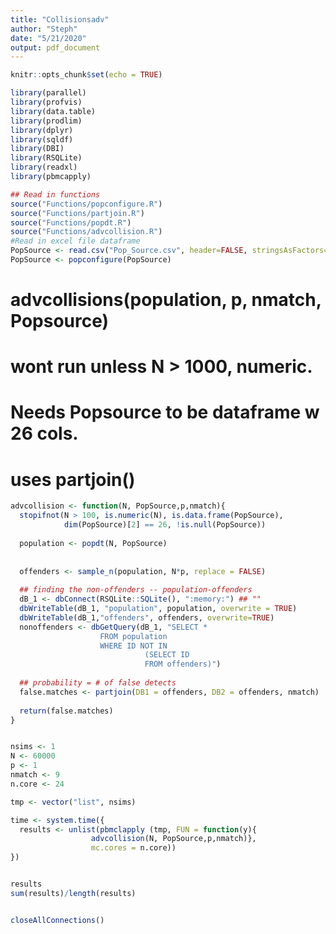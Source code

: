 ```yaml
---
title: "Collisionsadv"
author: "Steph"
date: "5/21/2020"
output: pdf_document
---
```


```r
knitr::opts_chunk$set(echo = TRUE)
```

```r
library(parallel)
library(profvis)
library(data.table)
library(prodlim)
library(dplyr)
library(sqldf)
library(DBI)
library(RSQLite)
library(readxl)
library(pbmcapply)
```

```r
## Read in functions
source("Functions/popconfigure.R")
source("Functions/partjoin.R")
source("Functions/popdt.R")
source("Functions/advcollision.R")
#Read in excel file dataframe 
PopSource <- read.csv("Pop_Source.csv", header=FALSE, stringsAsFactors=FALSE)
PopSource <- popconfigure(PopSource)
```


# advcollisions(population, p, nmatch, Popsource)
# wont run unless N > 1000, numeric. 
# Needs Popsource to be dataframe w 26 cols. 
# uses partjoin()

```r
advcollision <- function(N, PopSource,p,nmatch){
  stopifnot(N > 100, is.numeric(N), is.data.frame(PopSource),
            dim(PopSource)[2] == 26, !is.null(PopSource))
  
  population <- popdt(N, PopSource)
  
  
  offenders <- sample_n(population, N*p, replace = FALSE)
  
  ## finding the non-offenders -- population-offenders
  dB_1 <- dbConnect(RSQLite::SQLite(), ":memory:") ## "" 
  dbWriteTable(dB_1, "population", population, overwrite = TRUE)
  dbWriteTable(dB_1,"offenders", offenders, overwrite=TRUE)
  nonoffenders <- dbGetQuery(dB_1, "SELECT *
                    FROM population 
                    WHERE ID NOT IN
                              (SELECT ID
                              FROM offenders)")
  
  ## probability = # of false detects 
  false.matches <- partjoin(DB1 = offenders, DB2 = offenders, nmatch)
  
  return(false.matches)
}



```


```r
nsims <- 1
N <- 60000
p <- 1
nmatch <- 9
n.core <- 24

tmp <- vector("list", nsims)

time <- system.time({
  results <- unlist(pbmclapply (tmp, FUN = function(y){
                  advcollision(N, PopSource,p,nmatch)},
                  mc.cores = n.core))
})


results
sum(results)/length(results)


closeAllConnections()
```




